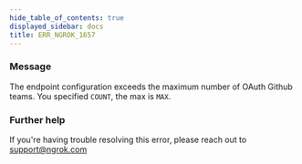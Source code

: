 ```yaml
---
hide_table_of_contents: true
displayed_sidebar: docs
title: ERR_NGROK_1657
---
```




### Message

The endpoint configuration exceeds the maximum number of OAuth Github teams. You specified `COUNT`, the max is `MAX`.

<ErrorDetails error="err_ngrok_1657" />

### Further help

If you're having trouble resolving this error, please reach out to [support@ngrok.com](mailto:support@ngrok.com?subject=Help%20with%20ERR_NGROK_1657)
